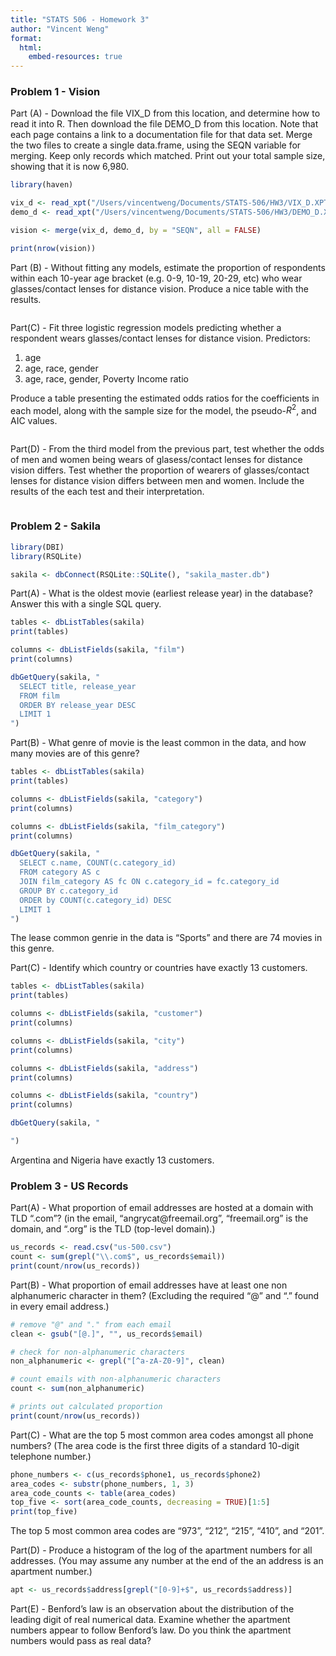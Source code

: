 ```yaml
---
title: "STATS 506 - Homework 3"
author: "Vincent Weng"
format:
  html:
    embed-resources: true
---
```


<h3>Problem 1 - Vision</h3>

Part (A) - Download the file VIX_D from this location, and determine how to read it into R. Then download the file DEMO_D from this location. Note that each page contains a link to a documentation file for that data set. Merge the two files to create a single data.frame, using the SEQN variable for merging. Keep only records which matched. Print out your total sample size, showing that it is now 6,980.
```r
library(haven)

vix_d <- read_xpt("/Users/vincentweng/Documents/STATS-506/HW3/VIX_D.XPT")
demo_d <- read_xpt("/Users/vincentweng/Documents/STATS-506/HW3/DEMO_D.XPT")

vision <- merge(vix_d, demo_d, by = "SEQN", all = FALSE)

print(nrow(vision))
```


Part (B) - Without fitting any models, estimate the proportion of respondents within each 10-year age bracket (e.g. 0-9, 10-19, 20-29, etc) who wear glasses/contact lenses for distance vision. Produce a nice table with the results.
```r

```



Part(C) - Fit three logistic regression models predicting whether a respondent wears glasses/contact lenses for distance vision. Predictors:

1. age
2. age, race, gender
3. age, race, gender, Poverty Income ratio

Produce a table presenting the estimated odds ratios for the coefficients in each model, along with the sample size for the model, the pseudo-$R^2$, and AIC values.
```r

```




Part(D) - From the third model from the previous part, test whether the odds of men and women being wears of glasess/contact lenses for distance vision differs. Test whether the proportion of wearers of glasses/contact lenses for distance vision differs between men and women. Include the results of the each test and their interpretation.
```r

```





<h3>Problem 2 - Sakila</h3>

```r
library(DBI)
library(RSQLite)

sakila <- dbConnect(RSQLite::SQLite(), "sakila_master.db")
```

Part(A) - What is the oldest movie (earliest release year) in the database? Answer this with a single SQL query.
```r
tables <- dbListTables(sakila)
print(tables)

columns <- dbListFields(sakila, "film")
print(columns)

dbGetQuery(sakila, "
  SELECT title, release_year
  FROM film
  ORDER BY release_year DESC
  LIMIT 1
")
```


Part(B) - What genre of movie is the least common in the data, and how many movies are of this genre?
```r
tables <- dbListTables(sakila)
print(tables)

columns <- dbListFields(sakila, "category")
print(columns)

columns <- dbListFields(sakila, "film_category")
print(columns)

dbGetQuery(sakila, "
  SELECT c.name, COUNT(c.category_id)
  FROM category AS c
  JOIN film_category AS fc ON c.category_id = fc.category_id
  GROUP BY c.category_id
  ORDER by COUNT(c.category_id) DESC
  LIMIT 1
")
```
The lease common genrie in the data is "Sports" and there are 74 movies in this genre.



Part(C) - Identify which country or countries have exactly 13 customers.
```r
tables <- dbListTables(sakila)
print(tables)

columns <- dbListFields(sakila, "customer")
print(columns)

columns <- dbListFields(sakila, "city")
print(columns)

columns <- dbListFields(sakila, "address")
print(columns)

columns <- dbListFields(sakila, "country")
print(columns)

dbGetQuery(sakila, "

")
```
Argentina and Nigeria have exactly 13 customers.





<h3>Problem 3 - US Records</h3>

Part(A) - What proportion of email addresses are hosted at a domain with TLD “.com”? (in the email, “angrycat@freemail.org”, “freemail.org” is the domain, and “.org” is the TLD (top-level domain).)
```r
us_records <- read.csv("us-500.csv")
count <- sum(grepl("\\.com$", us_records$email))
print(count/nrow(us_records))
```


Part(B) - What proportion of email addresses have at least one non alphanumeric character in them? (Excluding the required “@” and “.” found in every email address.)
```r
# remove "@" and "." from each email
clean <- gsub("[@.]", "", us_records$email)

# check for non-alphanumeric characters
non_alphanumeric <- grepl("[^a-zA-Z0-9]", clean)

# count emails with non-alphanumeric characters
count <- sum(non_alphanumeric)

# prints out calculated proportion
print(count/nrow(us_records))
```


Part(C) - What are the top 5 most common area codes amongst all phone numbers? (The area code is the first three digits of a standard 10-digit telephone number.)
```r
phone_numbers <- c(us_records$phone1, us_records$phone2)
area_codes <- substr(phone_numbers, 1, 3)
area_code_counts <- table(area_codes)
top_five <- sort(area_code_counts, decreasing = TRUE)[1:5]
print(top_five)
```
The top 5 most common area codes are "973", "212", "215", "410", and "201".




Part(D) - Produce a histogram of the log of the apartment numbers for all addresses. (You may assume any number at the end of the an address is an apartment number.)
```r
apt <- us_records$address[grepl("[0-9]+$", us_records$address)]
```



Part(E) - Benford’s law is an observation about the distribution of the leading digit of real numerical data. Examine whether the apartment numbers appear to follow Benford’s law. Do you think the apartment numbers would pass as real data?
```r

```



